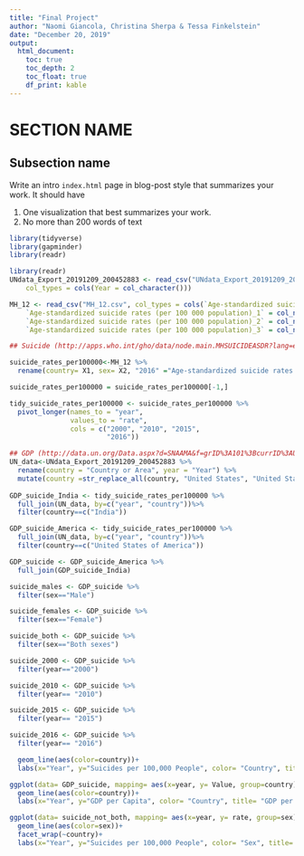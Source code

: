 ```yaml
---
title: "Final Project"
author: "Naomi Giancola, Christina Sherpa & Tessa Finkelstein"
date: "December 20, 2019"
output:
  html_document:
    toc: true
    toc_depth: 2
    toc_float: true
    df_print: kable
---
```


<!--
Comments in HTML are like this! 
-->

# SECTION NAME

## Subsection name

Write an intro `index.html` page in blog-post style that summarizes your work. It should have

1. One visualization that best summarizes your work.
1. No more than 200 words of text

```r
library(tidyverse)
library(gapminder)
library(readr)

library(readr)
UNdata_Export_20191209_200452883 <- read_csv("UNdata_Export_20191209_200452883.csv", 
    col_types = cols(Year = col_character()))

MH_12 <- read_csv("MH_12.csv", col_types = cols(`Age-standardized suicide rates (per 100 000 population)` = col_number(), 
    `Age-standardized suicide rates (per 100 000 population)_1` = col_number(), 
    `Age-standardized suicide rates (per 100 000 population)_2` = col_number(), 
    `Age-standardized suicide rates (per 100 000 population)_3` = col_number()))
```

```r
## Suicide (http://apps.who.int/gho/data/node.main.MHSUICIDEASDR?lang=en)

suicide_rates_per100000<-MH_12 %>% 
  rename(country= X1, sex= X2, "2016" ="Age-standardized suicide rates (per 100 000 population)", "2015" = "Age-standardized suicide rates (per 100 000 population)_1", "2010" = "Age-standardized suicide rates (per 100 000 population)_2", "2000" = "Age-standardized suicide rates (per 100 000 population)_3" ) 

suicide_rates_per100000 = suicide_rates_per100000[-1,]

tidy_suicide_rates_per100000 <- suicide_rates_per100000 %>% 
  pivot_longer(names_to = "year", 
               values_to = "rate", 
               cols = c("2000", "2010", "2015", 
                        "2016"))

## GDP (http://data.un.org/Data.aspx?d=SNAAMA&f=grID%3A101%3BcurrID%3AUSD%3BpcFlag%3A1)
UN_data<-UNdata_Export_20191209_200452883 %>% 
  rename(country = "Country or Area", year = "Year") %>% 
  mutate(country =str_replace_all(country, "United States", "United States of America"))
  
GDP_suicide_India <- tidy_suicide_rates_per100000 %>% 
  full_join(UN_data, by=c("year", "country"))%>% 
  filter(country==c("India"))

GDP_suicide_America <- tidy_suicide_rates_per100000 %>% 
  full_join(UN_data, by=c("year", "country"))%>% 
  filter(country==c("United States of America"))

GDP_suicide <- GDP_suicide_America %>% 
  full_join(GDP_suicide_India)
```

```r
suicide_males <- GDP_suicide %>% 
  filter(sex=="Male")

suicide_females <- GDP_suicide %>% 
  filter(sex=="Female")

suicide_both <- GDP_suicide %>% 
  filter(sex=="Both sexes")

suicide_2000 <- GDP_suicide %>% 
  filter(year=="2000")

suicide_2010 <- GDP_suicide %>% 
  filter(year== "2010")

suicide_2015 <- GDP_suicide %>% 
  filter(year== "2015")

suicide_2016 <- GDP_suicide %>% 
  filter(year== "2016")
```

```r
  geom_line(aes(color=country))+
  labs(x="Year", y="Suicides per 100,000 People", color= "Country", title= "Suicides per 100,000 People in USA and India")

ggplot(data= GDP_suicide, mapping= aes(x=year, y= Value, group=country))+
  geom_line(aes(color=country))+
  labs(x="Year", y="GDP per Capita", color= "Country", title= "GDP per Capita in USA and India")

ggplot(data= suicide_not_both, mapping= aes(x=year, y= rate, group=sex))+
  geom_line(aes(color=sex))+
  facet_wrap(~country)+
  labs(x="Year", y="Suicides per 100,000 People", color= "Sex", title= "Suicides per 100,000 People in USA and India by Sex")
```

